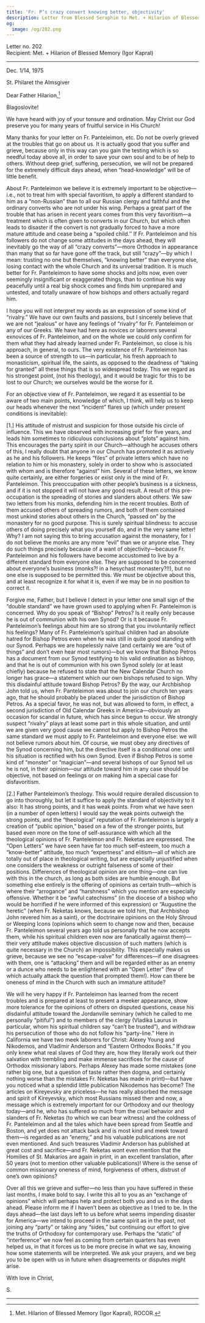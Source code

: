 ```yaml
---
title: 'Fr. P’s crazy convert knowing better, objectivity'
description: Letter from Blessed Seraphim to Met. + Hilarion of Blessed Memory (Igor Kapral).
og:
  image: /og/202.png
---
```


<div style={{textAlign:'right', fontFamily:'monospace'}}>Letter no. 202</div>
<div style={{textAlign:'left', fontFamily:'monospace'}}>Recipient: Met. + Hilarion of Blessed Memory (Igor Kapral)</div>

---

Dec. 1/14, 1975

St. Philaret the Almsgiver

Dear Father Hilarion,[^1]

Blagoslovite!

We have heard with joy of your tonsure and ordination. May Christ our God preserve you for many years of fruitful service in His Church!

Many thanks for your letter on Fr. Panteleimon, etc. Do not be overly grieved at the troubles that go on about us. It is actually good that you suffer and grieve, because only in this way can you gain the testing which is so needful today above all, in order to save your own soul and to be of help to others. Without deep grief, suffering, persecution, we will not be prepared for the extremely difficult days ahead, when “head-knowledge” will be of little benefit.

About Fr. Panteleimon we believe it is extremely important to be objective—i.e., not to treat him with special favoritism, to apply a different standard to him as a “non-Russian” than to all our Russian clergy and faithful and the ordinary converts who are not under his wing. Perhaps a great part of the trouble that has arisen in recent years comes from this very favoritism—a treatment which is often given to converts in our Church, but which often leads to disaster if the convert is not gradually forced to have a more mature attitude and cease being a “spoiled child.’’ If Fr. Panteleimon and his followers do not change some attitudes in the days ahead, they will inevitably go the way of all “crazy converts”—more Orthodox in appearance than many that so far have gone off the track, but still “crazy”—by which I mean: trusting no one but themselves, “knowing better” than everyone else, losing contact with the whole Church and its universal tradition. It is much better for Fr. Panteleimon to have some shocks and jolts now, even over seemingly insignificant or exaggerated things, than to continue his way peacefully until a real big shock comes and finds him unprepared and untested, and totally unaware of how bishops and others actually regard him.

I hope you will not interpret my words as an expression of some kind of “rivalry.” We have our own faults and passions, but I sincerely believe that we are not “jealous” or have any feelings of “rivalry” for Fr. Panteleimon or any of our Greeks. We have had here as novices or laborers several exnovices of Fr. Panteleimon, and on the whole we could only confirm for them what they had already learned under Fr. Panteleimon, so close is his approach, in general, to ours. The very existence of Fr. Panteleimon has been a source of strength to us—in particular, his fresh approach to monasticism, spiritual life, the saints, as opposed to the deadness of “taking for granted” all these things that is so widespread today. This we regard as his strongest point, (not his theology), and it would be tragic for this to be lost to our Church; we ourselves would be the worse for it.

For an objective view of Fr. Panteleimon, we regard it as essential to be aware of two main points, knowledge of which, I think, will help us to keep our heads whenever the next “incident” flares up (which under present conditions is inevitable):

[1.] His attitude of mistrust and suspicion for those outside his circle of influence. This we have observed with increasing grief for five years, and leads him sometimes to ridiculous conclusions about “plots” against him. This encourages the party spirit in our Church—although he accuses others of this, I really doubt that anyone in our Church has promoted it as actively as he and his followers. He keeps “files” of private letters which have no relation to him or his monastery, solely in order to show who is associated with whom and is therefore “against” him. Several of these letters, we know quite certainly, are either forgeries or exist only in the mind of Fr. Panteleimon. This preoccupation with other people’s business is a sickness, and if it is not stopped it will not have any good result. A result of this pre-occupation is the spreading of stories and slanders about others. We saw two letters from his monks, defending him in the recent troubles. Both of them accused others of spreading rumors, and both of them contained most unkind stories about others in the Church, “passed on” by the monastery for no good purpose. This is surely spiritual blindness: to accuse others of doing precisely what you yourself do, and in the very same letter! Why? I am not saying this to bring accusation against the monastery, for I do not believe the monks are any more “evil” than we or anyone else. They do such things precisely because of a want of objectivity—because Fr. Panteleimon and his followers have become accustomed to live by a different standard from everyone else. They are supposed to be concerned about everyone’s business (monks?! in a hesychast monastery?!!), but no one else is supposed to be permitted this. We must be objective about this, and at least recognize it for what it is, even if we may be in no position to correct it.

Forgive me, Father, but I believe I detect in your letter one small sign of the “double standard” we have grown used to applying when Fr. Panteleimon is concerned. Why do you speak of “Bishop” Petros? Is it really only because he is out of communion with his own Synod? Or is it because Fr. Panteleimon’s feelings about him are so strong that you involuntarily reflect his feelings? Many of Fr. Panteleimon’s spiritual children had an absolute hatred for Bishop Petros even when he was still in quite good standing with our Synod. Perhaps we are hopelessly naive (and certainly we are “out of things” and don’t even hear most rumors)—but we know that Bishop Petros has a document from our Synod testifying to his valid ordination as bishop, and that he is out of communion with his own Synod solely (or at least chiefly) because he refused to state that the New Calendar Church no longer has grace—a statement which our own bishops refused to sign. Why this disdainful attitude toward Bishop Petros? By the way, our Archbishop John told us, when Fr. Panteleimon was about to join our church ten years ago, that he should probably be placed under the jurisdiction of Bishop Petros. As a special favor, he was not, but was allowed to form, in effect, a second jurisdiction of Old Calendar Greeks in America—obviously an occasion for scandal in future, which has since begun to occur. We strongly suspect “rivalry” plays at least some part in this whole situation, and until we are given very good cause we cannot but apply to Bishop Petros the same standard we must apply to Fr. Panteleimon and everyone else: we will not believe rumors about him. Of course, we must obey any directives of the Synod concerning him, but the directive itself is a conditional one: until his situation is rectified with his own Synod. Even if Bishop Petros is some kind of “monster” or “magician”—and several bishops of our Synod tell us he is not, in their opinion—our attitude toward him in any case should be objective, not based on feelings or on making him a special case for disfavoritism.

[2.] Father Panteleimon’s theology. This would require derailed discussion to go into thoroughly, but let it suffice to apply the standard of objectivity to it also: It has strong points, and it has weak points. From what we have seen (in a number of open letters) I would say the weak points outweigh the strong points, and the “theological” reputation of Fr. Panteleimon is largely a creation of “public opinion,” based on a few of the stronger points, but based even more on the tone of self-assurance with which all the theological opinions of Fr. Panteleimon and Fr. Neketas are expressed. The “Open Letters” we have seen have far too much self-esteem, too much a “know-better” attitude, too much “expertness” and elitism—all of which are totally out of place in theological writing, but are especially unjustified when one considers the weakness or outright falseness of some of their positions. Differences of theological opinion are one thing—one can live with this in the church, as long as both sides are humble enough. But something else entirely is the offering of opinions as certain truth—which is where their “arrogance” and “harshness” which you mention are especially offensive. Whether it be “awful catechisms” (in the diocese of a bishop who would be horrified if he were informed of this expression) or “Augustine the heretic” (when Fr. Neketas knows, because we told him, that Archbishop John revered him as a saint), or the doctrinaire opinions on the Holy Shroud or Weeping Icons (opinions which seem to change now and then, because Fr. Panteleimon several years ago told us personally that he now accepts them, while his spiritual children even now are fanatically against them)—their very attitude makes objective discussion of such matters (which is quite necessary in the Church) an impossibility. This especially makes us grieve, because we see no “escape-valve” for differences—if one disagrees with them, one is “attacking” them and will be regarded either as an enemy or a dunce who needs to be enlightened with an “Open Letter” (few of which actually attack the question that prompted them!). How can there be oneness of mind in the Church with such an immature attitude?

We will he very happy if Fr. Panteleimon has learned from the recent troubles and is prepared at least to present a meeker appearance, show more tolerance for the opinions of others on disputed questions, cease his disdainful attitude toward the Jordanville seminary (which he called to me personally “pitiful”) and to members of the clergy (Vladika Laurus in particular, whom his spiritual children say “can’t be trusted”), and withdraw his persecution of those who do not follow his “party-line.” Here in California we have two meek laborers for Christ: Alexey Young and Nikodemos, and Vladimir Anderson and “Eastern Orthodox Books.” If you only knew what real slaves of God they are, how they literally work out their salvation with trembling and make immense sacrifices for the cause of Orthodox missionary labors. Perhaps Alexey has made some mistakes (one rather big one, but a question of taste rather then dogma, and certainly nothing worse than the mistakes Fr. Neketas has made in print)—but have you noticed what a splendid little publication Nikodemos has become? The articles on Kireyevsky are priceless—he has really absorbed the message and spirit of Kireyevsky, which most Russians missed then and now, a message which is extremely important for our Orthodoxy and our theology today—and he, who has suffered so much from the cruel behavior and slanders of Fr. Neketas (to which we can bear witness) and the coldness of Fr. Panteleimon and all the tales which have been spread from Seattle and Boston, and yet does not attack back and is most kind and meek toward them—is regarded as an “enemy,” and his valuable publications are not even mentioned. And such treasures Vladimir Anderson has published at great cost and sacrifice—and Fr. Neketas wont even mention that the Homilies of St. Makarios are again in print, in an excellent translation, after 50 years (not to mention other valuable publications)! Where is the sense of common missionary oneness of mind, forgiveness of others, distrust of one’s own opinions?

Over all this we grieve and suffer—no less than you have suffered in these last months, I make bold to say. I write this all to you as an “exchange of opinions” which will perhaps help and protect both you and us in the days ahead. Please inform me if I haven’t been as objective as I tried to be. In the days ahead—the last days left to us before what seems impending disaster for America—we intend to proceed in the same spirit as in the past, not joining any “party” or taking any “sides,” but continuing our effort to give the truths of Orthodoxy for contemporary use. Perhaps the “static” of “interference” we now feel as coming from certain quarters has even helped us, in that it forces us to be more precise in what we say, knowing how some statements will be interpreted. We ask your prayers, and we beg you to be open with us in future when disagreements or disputes might arise.

With love in Christ,

S.

---

[^1]: Met. Hilarion of Blessed Memory (Igor Kapral), ROCOR.
